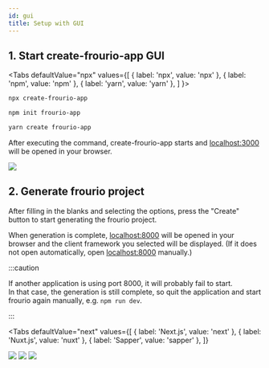 ```yaml
---
id: gui
title: Setup with GUI
---
```


## 1. Start create-frourio-app GUI


<Tabs
  defaultValue="npx"
  values={[
    { label: 'npx', value: 'npx' },
    { label: 'npm', value: 'npm' },
    { label: 'yarn', value: 'yarn' },
  ]
}>
<TabItem value="npx">

```sh
npx create-frourio-app
```

</TabItem>
<TabItem value="npm">

```sh
npm init frourio-app
```

</TabItem>
<TabItem value="yarn">

```sh
yarn create frourio-app
```

</TabItem>
</Tabs>

After executing the command, create-frourio-app starts and [localhost:3000](http://localhost:3000) will be opened in your browser.

<BrowserWindow url="http://localhost:3000">
  <img src="/img/cfa-gui.png" />
</BrowserWindow>

## 2. Generate frourio project

After filling in the blanks and selecting the options, press the "Create" button to start generating the frourio project.

When generation is complete, [localhost:8000](http://localhost:8000) will be opened in your browser and the client framework you selected will be displayed.
(If it does not open automatically, open [localhost:8000](http://localhost:8000) manually.)

:::caution

If another application is using port 8000, it will probably fail to start.  
In that case, the generation is still complete, so quit the application and start frourio again manually, e.g. `npm run dev`.

:::

<Tabs
  defaultValue="next"
  values={[
    { label: 'Next.js', value: 'next' },
    { label: 'Nuxt.js', value: 'nuxt' },
    { label: 'Sapper', value: 'sapper' },
  ]}
>
  <TabItem value="next">
    <BrowserWindow url="http://localhost:8000">
      <img src="/img/cfa-done-next.png" />
    </BrowserWindow>
  </TabItem>
  <TabItem value="nuxt">
    <BrowserWindow url="http://localhost:8000">
      <img src="/img/cfa-done-nuxt.png" />
    </BrowserWindow>
  </TabItem>
  <TabItem value="sapper">
    <BrowserWindow url="http://localhost:8000">
      <img src="/img/cfa-done-sapper.png" />
    </BrowserWindow>
  </TabItem>
</Tabs>
